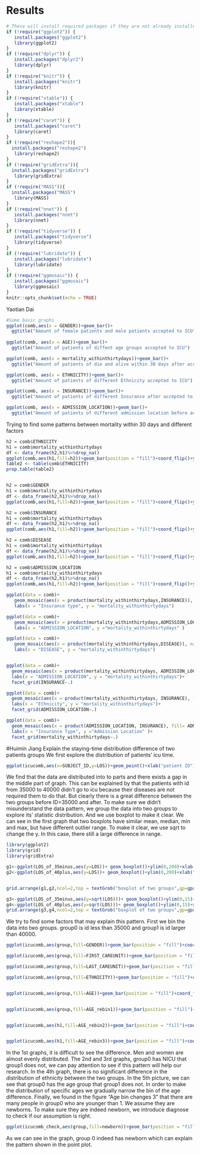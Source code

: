 # Results
```r
# These will install required packages if they are not already installed
if (!require("ggplot2")) {
   install.packages("ggplot2")
   library(ggplot2)
}
if (!require("dplyr")) {
   install.packages("dplyr2")
   library(dplyr)
}
if (!require("knitr")) {
   install.packages("knitr")
   library(knitr)
}
if (!require("xtable")) {
   install.packages("xtable")
   library(xtable)
}
if (!require("caret")) {
   install.packages("caret")
   library(caret)
}
if (!require("reshape2")){
  install.packages("reshape2")
   library(reshape2)
} 
if (!require("gridExtra")){
  install.packages("gridExtra")
   library(gridExtra)
} 
if (!require("MASS")){
  install.packages("MASS")
   library(MASS)
} 
if (!require("nnet")) {
   install.packages("nnet")
   library(nnet)
}
if (!require("tidyverse")) {
   install.packages("tidyverse")
   library(tidyverse)
}
if (!require("lubridate")) {
   install.packages("lubridate")
   library(lubridate)
}
if (!require("ggmosaic")) {
   install.packages("ggmosaic")
   library(ggmosaic)
}
knitr::opts_chunk$set(echo = TRUE)
```




Yaotian Dai
```r
#Some basic graphs
ggplot(comb,aes(x = GENDER))+geom_bar()+
  ggtitle("Amount of female patients and male patients accepted to ICU")
  
ggplot(comb, aes(x = AGE))+geom_bar()+
  ggtitle("Amount of patients of diffent age groups accepted to ICU")

ggplot(comb, aes(x = mortality_withinthirtydays))+geom_bar()+
  ggtitle("Amount of patients of die and alive within 30 days after accepted to ICU")

ggplot(comb, aes(x = ETHNICITY))+geom_bar()+
  ggtitle("Amount of patients of different Ethnicity accepted to ICU")

ggplot(comb, aes(x = INSURANCE))+geom_bar()+
  ggtitle("Amount of patients of different Insurance after accepted to ICU")

ggplot(comb, aes(x = ADMISSION_LOCATION))+geom_bar()+
  ggtitle("Amount of patients of different admission location before accepted to ICU")
```


Trying to find some patterns between mortality within 30 days and different factors
```r
h2 = comb$ETHNICITY
h1 = comb$mortality_withinthirtydays
df <- data_frame(h2,h1)%>%drop_na()
ggplot(comb,aes(h1,fill=h2))+geom_bar(position = "fill")+coord_flip()+ylab("Percentage")+xlab("die within 30 days")+theme(legend.position="right")+theme(legend.title = element_blank())+ggtitle("Percentage of patients divided by Ethnicity  ")+theme(plot.title = element_text(hjust = 0.5))
table2 <- table(comb$ETHNICITY)
prop.table(table2)


h2 = comb$GENDER
h1 = comb$mortality_withinthirtydays
df <- data_frame(h2,h1)%>%drop_na()
ggplot(comb,aes(h1,fill=h2))+geom_bar(position = "fill")+coord_flip()+ylab("Percentage")+xlab("die within 30 days")+theme(legend.position="right")+theme(legend.title = element_blank())+ggtitle("Percentage of patients die and alive within 30 days divided by Gender")+theme(plot.title = element_text(hjust = 0.5))

h2 = comb$INSURANCE
h1 = comb$mortality_withinthirtydays
df <- data_frame(h2,h1)%>%drop_na()
ggplot(comb,aes(h1,fill=h2))+geom_bar(position = "fill")+coord_flip()+ylab("Percentage")+xlab("die within 30 days")+theme(legend.position="right")+theme(legend.title = element_blank())+ggtitle("Percentage of patients die and alive within 30 days divided by Insurance type")+theme(plot.title = element_text(hjust = 0.5))

h2 = comb$DISEASE
h1 = comb$mortality_withinthirtydays
df <- data_frame(h2,h1)%>%drop_na()
ggplot(comb,aes(h1,fill=h2))+geom_bar(position = "fill")+coord_flip()+ylab("Percentage")+xlab("die within 30 days")+theme(legend.position="right")+theme(legend.title = element_blank())+ggtitle("Percentage of patients die and alive within 30 days divided by Disease type")+theme(plot.title = element_text(hjust = 0.5))

h2 = comb$ADMISSION_LOCATION
h1 = comb$mortality_withinthirtydays
df <- data_frame(h2,h1)%>%drop_na()
ggplot(comb,aes(h1,fill=h2))+geom_bar(position = "fill")+coord_flip()+ylab("Percentage")+xlab("die within 30 days")+theme(legend.position="right")+theme(legend.title = element_blank())+ggtitle("Percentage of patients die and alive within 30 days divided by differenct Admission Location")+theme(plot.title = element_text(hjust = 0.5))

```

```r
ggplot(data = comb)+
   geom_mosaic(aes(x = product(mortality_withinthirtydays,INSURANCE)), na.rm = TRUE)+
   labs(x = "Insurance type", y = "mortality_withinthirtydays")

ggplot(data = comb)+
   geom_mosaic(aes(x = product(mortality_withinthirtydays,ADMISSION_LOCATION)), na.rm = TRUE)+
   labs(x = "ADMISSION_LOCATION", y ="mortality_withinthirtydays" )

ggplot(data = comb)+
   geom_mosaic(aes(x = product(mortality_withinthirtydays,DISEASE)), na.rm = TRUE)+
   labs(x = "DISEASE", y = "mortality_withinthirtydays")


ggplot(data = comb)+
  geom_mosaic(aes(x = product(mortality_withinthirtydays, ADMISSION_LOCATION), fill= mortality_withinthirtydays), na.rm = TRUE)+
  labs(x = "ADMISSION_LOCATION", y = "mortality_withinthirtydays")+
  facet_grid(INSURANCE~.)

ggplot(data = comb)+
  geom_mosaic(aes(x = product(mortality_withinthirtydays, INSURANCE), fill= mortality_withinthirtydays), na.rm = TRUE)+
  labs(x = "Ethnicity", y = "mortality_withinthirtydays")+
  facet_grid(ADMISSION_LOCATION~.)

ggplot(data = comb)+
  geom_mosaic(aes(x = product(ADMISSION_LOCATION, INSURANCE), fill= ADMISSION_LOCATION), na.rm = TRUE)+
  labs(x = "Insurance Type", y ="Admission Location" )+
  facet_grid(mortality_withinthirtydays~.)


```

#Huimin Jiang
Explain the staying-time distribution difference of two patients groups
We first explore the distribution of patients' icu time.
```r
ggplot(icucomb,aes(x=SUBJECT_ID,y=LOS))+geom_point()+xlab("patient ID")+ylab("Days spend in ICU")+ggtitle("The time every patient spend in ICU")+theme(plot.title = element_text(hjust=0.5))

```

We find that the data are distributed into to parts and there exists a gap in the middle part of graph. This can be explained by that the patients with id from 35000 to 40000 didn't go to icu because their diseases are not required them to do that. But clearly there is a great difference between the two groups before ID=35000 and after.
To make sure we didn't misunderstand the data pattern, we group the data into two groups to explore its' statistic distribution. And we use boxplot to make it clear.
We can see in the first graph that two boxplots have similar mean, median, min and max, but have different outlier range. To make it clear, we use sqrt to change the y. In this case, there still a large difference in range.
```r
library(ggplot2)
library(grid)
library(gridExtra)

g1<-ggplot(LOS_of_35minus,aes(y=LOS))+ geom_boxplot()+ylim(0,200)+xlab("Gourp0")
g2<-ggplot(LOS_of_40plus,aes(y=LOS))+ geom_boxplot()+ylim(0,200)+xlab("Gourp1")


grid.arrange(g1,g2,ncol=2,top = textGrob("boxplot of two groups",gp=gpar(fontsize=20,font=3)))

g3<-ggplot(LOS_of_35minus,aes(y=sqrt(LOS)))+ geom_boxplot()+ylim(0,15)+xlab("Gourp0")
g4<-ggplot(LOS_of_40plus,aes(y=sqrt(LOS)))+ geom_boxplot()+ylim(0,15)+xlab("Gourp1")
grid.arrange(g3,g4,ncol=2,top = textGrob("boxplot of two groups",gp=gpar(fontsize=20,font=3)))
```

We try to find some factors that may explain this pattern.
First we bin the data into two groups. group0 is id less than 35000 and group1 is id larger than 40000.
```r

ggplot(icucomb,aes(group,fill=GENDER))+geom_bar(position = "fill")+coord_flip()+ylab("Percentage")+xlab("group number")+theme(legend.position="right")+theme(legend.title = element_blank())+ggtitle("Gender distribution")+theme(plot.title = element_text(hjust = 0.5))

ggplot(icucomb,aes(group,fill=FIRST_CAREUNIT))+geom_bar(position = "fill")+coord_flip()+ylab("Percentage")+xlab("group number")+theme(legend.position="right")+theme(legend.title = element_blank())+ggtitle("First careunit distribution ")+theme(plot.title = element_text(hjust = 0.5))

ggplot(icucomb,aes(group,fill=LAST_CAREUNIT))+geom_bar(position = "fill")+coord_flip()+ylab("Percentage")+xlab("group number")+theme(legend.position="right")+theme(legend.title = element_blank())+ggtitle("Last careunit distribution")+theme(plot.title = element_text(hjust = 0.5))

ggplot(icucomb,aes(group,fill=ETHNICITY))+geom_bar(position = "fill")+coord_flip()+ylab("Percentage")+xlab("group number")+theme(legend.position="right")+theme(legend.title = element_blank())+ggtitle("Enthicity distribution ")+theme(plot.title = element_text(hjust = 0.5))


ggplot(icucomb,aes(group,fill=AGE))+geom_bar(position = "fill")+coord_flip()+ylab("Percentage")+xlab("group number")+theme(legend.position="right")+theme(legend.title = element_blank())+ggtitle("Age distribution ")+theme(plot.title = element_text(hjust = 0.5))


ggplot(icucomb,aes(group,fill=AGE_rebin1))+geom_bar(position = "fill")+coord_flip()+ylab("Percentage")+xlab("group number")+theme(legend.position="right")+theme(legend.title = element_blank())+ggtitle("Age bin changes ")+theme(plot.title = element_text(hjust = 0.5))


ggplot(icucomb,aes(h1,fill=AGE_rebin2))+geom_bar(position = "fill")+coord_flip()+ylab("Percentage")+xlab("group number")+theme(legend.position="right")+theme(legend.title = element_blank())+ggtitle("Age bin changes 2 ")+theme(plot.title = element_text(hjust = 0.5))


ggplot(icucomb,aes(h1,fill=AGE_rebin3))+geom_bar(position = "fill")+coord_flip()+ylab("Percentage")+xlab("group number")+theme(legend.position="right")+theme(legend.title = element_blank())+ggtitle("Age bin changes 3")+theme(plot.title = element_text(hjust = 0.5))


```

In the 1st graphs, it is difficult to see the difference. Men and women are almost evenly distributed.
The 2nd and 3rd graphs, group0 has NICU that group1 does not, we can pay attention to see if this pattern will help our research.
In the 4th graph, there is no significant difference in the distribution of ethnicity between the two groups.
In the 5th picture, we can see that group0 has the age group that group1 does not. In order to make the distribution of specific ages we gradually narrow the bin of the age difference. Finally, we found in the figure "Age bin changes 3" that there are many people in group0 who are younger than 1. We assume they are newborns. To make sure they are indeed newborn, we introduce diagnose to check if our assumption is right.


```r

ggplot(icucomb_check,aes(group,fill=newborn))+geom_bar(position = "fill")+coord_flip()+ylab("Percentage")+xlab("group number")+theme(legend.position="right")+theme(legend.title = element_blank())+ggtitle("Newborn in the total diagnose")+theme(plot.title = element_text(hjust = 0.5))

```
As we can see in the graph,  group 0 indeed has newborn which can explain the pattern shown in the point plot. 
